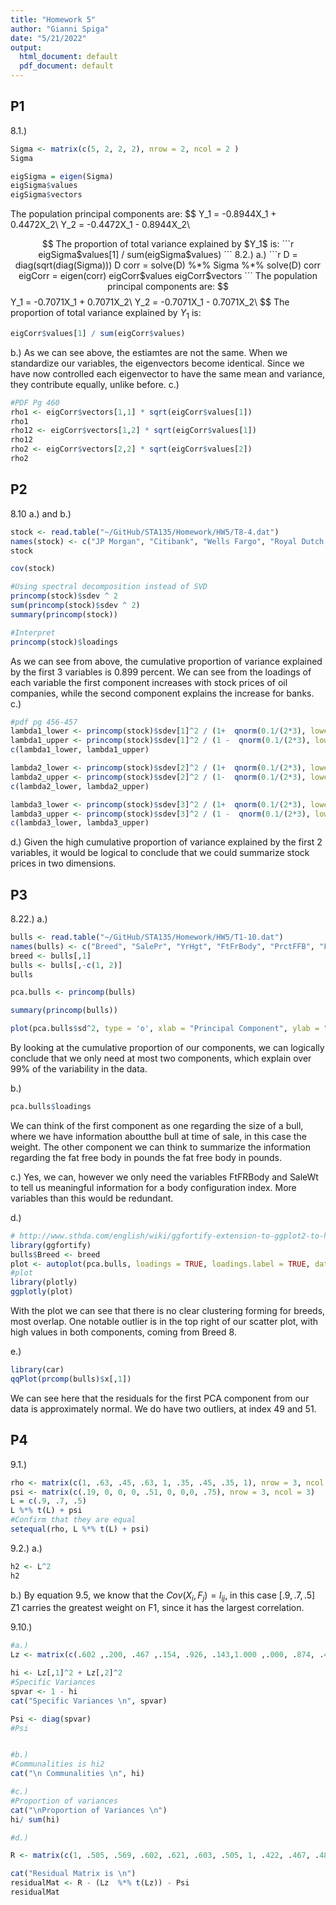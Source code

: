 ```yaml
---
title: "Homework 5"
author: "Gianni Spiga"
date: "5/21/2022"
output:
  html_document: default
  pdf_document: default
---
```


## P1 
8.1.) 

```r
Sigma <- matrix(c(5, 2, 2, 2), nrow = 2, ncol = 2 )
Sigma

eigSigma = eigen(Sigma)
eigSigma$values
eigSigma$vectors
```

The population principal components are:
$$
Y_1 = -0.8944X_1 + 0.4472X_2\\
Y_2 = -0.4472X_1 - 0.8944X_2\\

$$
The proportion of total variance explained by $Y_1$ is:
```r
eigSigma$values[1] / sum(eigSigma$values)
```
8.2.)
a.)
```r
D = diag(sqrt(diag(Sigma)))
D
corr = solve(D) %*% Sigma %*% solve(D)
corr
eigCorr = eigen(corr)
eigCorr$values
eigCorr$vectors
```
The population principal components are:
$$
Y_1 = -0.7071X_1 + 0.7071X_2\\
Y_2 = -0.7071X_1 - 0.7071X_2\\
$$
The proportion of total variance explained by $Y_1$ is:
```r
eigCorr$values[1] / sum(eigCorr$values)
```
b.)
As we can see above, the estiamtes are not the same. When we standardize our variables, the eigenvectors become identical. Since we have now controlled each eigenvector to have the same mean and variance, they contribute equally, unlike before. 
c.)
```r
#PDF Pg 460
rho1 <- eigCorr$vectors[1,1] * sqrt(eigCorr$values[1])
rho1
rho12 <- eigCorr$vectors[1,2] * sqrt(eigCorr$values[1])
rho12
rho2 <- eigCorr$vectors[2,2] * sqrt(eigCorr$values[2])
rho2
```
## P2
8.10
a.) and b.) 
```r
stock <- read.table("~/GitHub/STA135/Homework/HW5/T8-4.dat")
names(stock) <- c("JP Morgan", "Citibank", "Wells Fargo", "Royal Dutch Shell", "Exxon Mobil")
stock

cov(stock)

#Using spectral decomposition instead of SVD
princomp(stock)$sdev ^ 2
sum(princomp(stock)$sdev ^ 2)
summary(princomp(stock))

#Interpret
princomp(stock)$loadings
```
As we can see from above, the cumulative proportion of variance explained by the first 3 variables is 0.899 percent. We can see from the loadings of each variable the first component increases with stock prices of oil companies, while the second component explains the increase for banks. 
c.)
```r
#pdf pg 456-457
lambda1_lower <- princomp(stock)$sdev[1]^2 / (1+  qnorm(0.1/(2*3), lower.tail = FALSE) * sqrt(2/ nrow(stock)))
lambda1_upper <- princomp(stock)$sdev[1]^2 / (1 -  qnorm(0.1/(2*3), lower.tail = FALSE) * sqrt(2/ nrow(stock)))
c(lambda1_lower, lambda1_upper)

lambda2_lower <- princomp(stock)$sdev[2]^2 / (1+  qnorm(0.1/(2*3), lower.tail = FALSE) * sqrt(2/ nrow(stock)))
lambda2_upper <- princomp(stock)$sdev[2]^2 / (1-  qnorm(0.1/(2*3), lower.tail = FALSE) * sqrt(2/ nrow(stock)))
c(lambda2_lower, lambda2_upper)

lambda3_lower <- princomp(stock)$sdev[3]^2 / (1+  qnorm(0.1/(2*3), lower.tail = FALSE) * sqrt(2/ nrow(stock)))
lambda3_upper <- princomp(stock)$sdev[3]^2 / (1 -  qnorm(0.1/(2*3), lower.tail = FALSE) * sqrt(2/ nrow(stock)))
c(lambda3_lower, lambda3_upper)
```
d.) Given the high cumulative proportion of variance explained by the first 2 variables, it would be logical to conclude that we could summarize stock prices in two dimensions. 

## P3
8.22.)
a.)

```r
bulls <- read.table("~/GitHub/STA135/Homework/HW5/T1-10.dat")
names(bulls) <- c("Breed", "SalePr", "YrHgt", "FtFrBody", "PrctFFB", "Frame", "BkFat", "SaleHt", "SaleWt")
breed <- bulls[,1]
bulls <- bulls[,-c(1, 2)]
bulls

pca.bulls <- princomp(bulls)

summary(princomp(bulls))

plot(pca.bulls$sd^2, type = 'o', xlab = "Principal Component", ylab = "Eigenvalue")
```

By looking at the cumulative proportion of our components, we can logically conclude that we only need at most two components, which explain over 99% of the variability in the data.

b.)
```r
pca.bulls$loadings
```

We can think of the first component as one regarding the size of a bull, where we have information aboutthe bull at time of sale, in this case the weight. The other component we can think to summarize the information regarding the fat free body in pounds the fat free body in pounds. 

c.) Yes, we can, however we only need the variables FtFRBody and SaleWt to tell us meaningful information for a body configuration index. More variables than this would be redundant. 

d.)
```r
# http://www.sthda.com/english/wiki/ggfortify-extension-to-ggplot2-to-handle-some-popular-packages-r-software-and-data-visualization
library(ggfortify)
bulls$Breed <- breed
plot <- autoplot(pca.bulls, loadings = TRUE, loadings.label = TRUE, data = bulls, colour = "Breed") + labs(colour = breed)
#plot
library(plotly)
ggplotly(plot)
```

With the plot we can see that there is no clear clustering forming for breeds, most overlap. One notable outlier is in the top right of our scatter plot, with high values in both components, coming from Breed 8. 

e.)
```r
library(car)
qqPlot(prcomp(bulls)$x[,1])
```

We can see here that the residuals for the first PCA component from our data is approximately normal. We do have two outliers, at index 49 and 51. 

## P4
9.1.) 
```r
rho <- matrix(c(1, .63, .45, .63, 1, .35, .45, .35, 1), nrow = 3, ncol = 3)
psi <- matrix(c(.19, 0, 0, 0, .51, 0, 0,0, .75), nrow = 3, ncol = 3)
L = c(.9, .7, .5)
L %*% t(L) + psi
#Confirm that they are equal
setequal(rho, L %*% t(L) + psi)
```
9.2.)
a.)
```r
h2 <- L^2
h2
```
b.)
By equation 9.5, we know that the $Cov(X_i , F_j) = l_{ij}$, in this case $[.9, .7, .5]$ Z1 carries the greatest weight on F1, since it has the largest correlation. 

9.10.)

```r
#a.)
Lz <- matrix(c(.602 ,.200, .467 ,.154, .926, .143,1.000 ,.000, .874, .476, .894, .327 ), nrow = 6, ncol = 2, byrow = TRUE)

hi <- Lz[,1]^2 + Lz[,2]^2
#Specific Variances 
spvar <- 1 - hi
cat("Specific Variances \n", spvar)

Psi <- diag(spvar)
#Psi


#b.)
#Communalities is hi2
cat("\n Communalities \n", hi)

#c.)
#Proportion of variances
cat("\nProportion of Variances \n")
hi/ sum(hi)

#d.)

R <- matrix(c(1, .505, .569, .602, .621, .603, .505, 1, .422, .467, .482, .450, .569, .422, 1, .926, .877, .878, .602, .467, .926, 1, .874, .894, .621, .482, .877, .874, 1, .937, .603, .450, .878, .894, .937, 1.000 ), nrow = 6, ncol = 6)

cat("Residual Matrix is \n")
residualMat <- R - (Lz  %*% t(Lz)) - Psi
residualMat

```